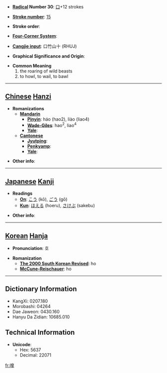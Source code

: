 * '''[[Wiktionary:Chinese radical index| Radical]] Number 30''': [[Wiktionary:Chinese radical index 口|口]]+12 strokes

* '''[[Wiktionary:Chinese total strokes index|Stroke number]]''': [[Wiktionary:Chinese total strokes index 15|15]]

* '''Stroke order''': 

* '''[[Wiktionary:Chinese four corner index|Four-Corner System]]''': 

* '''[[Wiktionary:Chinese Cangjie index|Cangjie input]]''': 口竹山十 (RHUJ)

* '''Graphical Significance and Origin''': 

* '''Common Meaning'''
*#the roaring of wild beasts
*# to howl, to wail, to bawl


----

== [[Chinese]] [[Hanzi]] ==

* '''Romanizations'''
** '''[[Mandarin]]'''
*** '''[[Pinyin]]''': háo (hao2), liào (liao4)
*** '''[[Wade-Giles]]''': hao<sup>2</sup>, liao<sup>4</sup>
*** '''[[Yale]]''': 
** '''[[Cantonese]]'''
*** '''[[Jyutping]]''':
*** '''[[Penkyamp]]''': 
*** '''[[Yale]]''': 

* '''Other info''': 

----

== [[Japanese]] [[Kanji]] ==

* '''Readings'''
** '''[[On]]''': [[こう]] (kō), [[ごう]] (gō)
** '''[[Kun]]''': [[ほえる]] (hoeru), [[さけぶ]] (sakebu)

* '''Other info''':  

----

== [[Korean]] [[Hanja]] ==

* '''Pronunciation''': 호

* '''Romanization'''
** '''[[The 2000 South Korean Revised Romanization|The 2000 South Korean Revised]]''': ho
** '''[[McCune-Reischauer]]''': ho

----

== Dictionary Information ==

* KangXi: 0207.180
* Morobashi: 04264
* Dae Jaweon: 0430.160
* Hanyu Da Zidian: 10685.010

== Technical Information ==

* '''Unicode''':
** Hex: 5637
** Decimal: 22071

[[fr:嘷]]